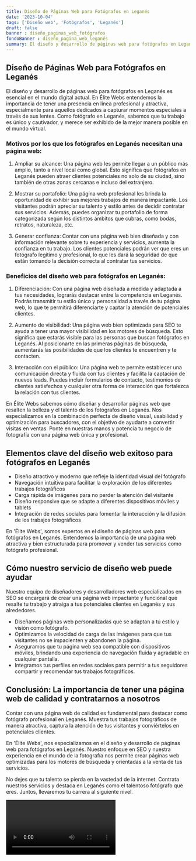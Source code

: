 ```yaml
---
title: Diseño de Páginas Web para Fotógrafos en Leganés
date: '2023-10-04'
tags: ['Diseño web', 'Fotógrafos', 'Leganés']
draft: false
banner : diseño_paginas_web_fotógrafos
fondoBanner : diseño_pagina_web_leganés
summary: El diseño y desarrollo de páginas web para fotógrafos en Leganés es esencial en el mundo digital actual. En Élite Webs entendemos la importancia de tener una presencia en línea profesional y atractiva, especialmente para aquellos dedicados a capturar momentos especiales a través de sus lentes. Como fotógrafo en Leganés, sabemos que tu trabajo es único y cautivador, y merece ser exhibido de la mejor manera posible en el mundo virtual.
---
```


## Diseño de Páginas Web para Fotógrafos en Leganés

El diseño y desarrollo de páginas web para fotógrafos en Leganés es esencial en el mundo digital actual. En Élite Webs entendemos la importancia de tener una presencia en línea profesional y atractiva, especialmente para aquellos dedicados a capturar momentos especiales a través de sus lentes. Como fotógrafo en Leganés, sabemos que tu trabajo es único y cautivador, y merece ser exhibido de la mejor manera posible en el mundo virtual.

### Motivos por los que los fotógrafos en Leganés necesitan una página web:

1. Ampliar su alcance: Una página web les permite llegar a un público más amplio, tanto a nivel local como global. Esto significa que fotógrafos en Leganés pueden atraer clientes potenciales no solo de su ciudad, sino también de otras zonas cercanas e incluso del extranjero.

2. Mostrar su portafolio: Una página web profesional les brinda la oportunidad de exhibir sus mejores trabajos de manera impactante. Los visitantes podrán apreciar su talento y estilo antes de decidir contratar sus servicios. Además, puedes organizar tu portafolio de forma categorizada según los distintos ámbitos que cubras, como bodas, retratos, naturaleza, etc.

3. Generar confianza: Contar con una página web bien diseñada y con información relevante sobre tu experiencia y servicios, aumenta la confianza en tu trabajo. Los clientes potenciales podrán ver que eres un fotógrafo legítimo y profesional, lo que les dará la seguridad de que están tomando la decisión correcta al contratar tus servicios.

### Beneficios del diseño web para fotógrafos en Leganés:

1. Diferenciación: Con una página web diseñada a medida y adaptada a tus necesidades, lograrás destacar entre la competencia en Leganés. Podrás transmitir tu estilo único y personalidad a través de tu página web, lo que te permitirá diferenciarte y captar la atención de potenciales clientes.

2. Aumento de visibilidad: Una página web bien optimizada para SEO te ayuda a tener una mayor visibilidad en los motores de búsqueda. Esto significa que estarás visible para las personas que buscan fotógrafos en Leganés. Al posicionarte en las primeras páginas de búsqueda, aumentarás las posibilidades de que los clientes te encuentren y te contacten.

3. Interacción con el público: Una página web te permite establecer una comunicación directa y fluida con tus clientes y facilita la captación de nuevos leads. Puedes incluir formularios de contacto, testimonios de clientes satisfechos y cualquier otra forma de interacción que fortalezca la relación con tus clientes.

En Élite Webs sabemos cómo diseñar y desarrollar páginas web que resalten la belleza y el talento de los fotógrafos en Leganés. Nos especializamos en la combinación perfecta de diseño visual, usabilidad y optimización para buscadores, con el objetivo de ayudarte a convertir visitas en ventas. Ponte en nuestras manos y potencia tu negocio de fotografía con una página web única y profesional.

<GifSeo />

<Cta />

## Elementos clave del diseño web exitoso para fotógrafos en Leganés

- Diseño atractivo y moderno que refleje la identidad visual del fotógrafo
- Navegación intuitiva para facilitar la exploración de los diferentes trabajos fotográficos
- Carga rápida de imágenes para no perder la atención del visitante
- Diseño responsive que se adapte a diferentes dispositivos móviles y tablets
- Integración de redes sociales para fomentar la interacción y la difusión de los trabajos fotográficos

En 'Élite Webs', somos expertos en el diseño de páginas web para fotógrafos en Leganés. Entendemos la importancia de una página web atractiva y bien estructurada para promover y vender tus servicios como fotógrafo profesional.

## Cómo nuestro servicio de diseño web puede ayudar

Nuestro equipo de diseñadores y desarrolladores web especializados en SEO se encargará de crear una página web impactante y funcional que resalte tu trabajo y atraiga a tus potenciales clientes en Leganés y sus alrededores.

- Diseñamos páginas web personalizadas que se adaptan a tu estilo y visión como fotógrafo.
- Optimizamos la velocidad de carga de las imágenes para que tus visitantes no se impacienten y abandonen la página.
- Aseguramos que tu página web sea compatible con dispositivos móviles, brindando una experiencia de navegación fluida y agradable en cualquier pantalla.
- Integramos tus perfiles en redes sociales para permitir a tus seguidores compartir y recomendar tus trabajos fotográficos.

## Conclusión: La importancia de tener una página web de calidad y contratarnos a nosotros

Contar con una página web de calidad es fundamental para destacar como fotógrafo profesional en Leganés. Muestra tus trabajos fotográficos de manera atractiva, captura la atención de tus visitantes y conviértelos en potenciales clientes.

En 'Élite Webs', nos especializamos en el diseño y desarrollo de páginas web para fotógrafos en Leganés. Nuestro enfoque en SEO y nuestra experiencia en el mundo de la fotografía nos permite crear páginas web optimizadas para los motores de búsqueda y orientadas a la venta de tus servicios.

No dejes que tu talento se pierda en la vastedad de la internet. Contrata nuestros servicios y destaca en Leganés como el talentoso fotógrafo que eres. Juntos, llevaremos tu carrera al siguiente nivel.

<Video />

<CtaBot job='Fotógrafos' city='Leganés'/>

<Gmaps query='Leganés+españa+maps' />